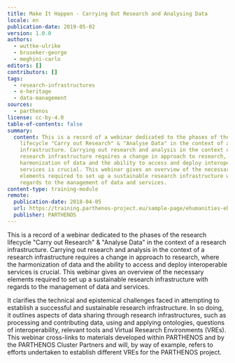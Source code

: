 ```yaml
---
title: Make It Happen - Carrying Out Research and Analysing Data
locale: en
publication-date: 2019-05-02
version: 1.0.0
authors:
  - wuttke-ulrike
  - bruseker-george
  - meghini-carlo
editors: []
contributors: []
tags:
  - research-infrastructures
  - e-heritage
  - data-management
sources:
  - parthenos
license: cc-by-4.0
table-of-contents: false
summary:
  content: This is a record of a webinar dedicated to the phases of the research
    lifecycle "Carry out Research" & "Analyse Data" in the context of a research
    infrastructure. Carrying out research and analysis in the context of a
    research infrastructure requires a change in approach to research, where the
    harmonization of data and the ability to access and deploy interoperable
    services is crucial. This webinar gives an overview of the necessary
    elements required to set up a sustainable research infrastructure with
    regards to the management of data and services.
content-type: training-module
remote:
  publication-date: 2018-04-05
  url: https://training.parthenos-project.eu/sample-page/ehumanities-eheritage-webinar-series/webinar-boost-your-ehumanities-and-eheritage-research-with-research-infrastructures/
  publisher: PARTHENOS
---
```

This is a record of a webinar dedicated to the phases of the research lifecycle "Carry out Research" & "Analyse Data" in the context of a research infrastructure. Carrying out research and analysis in the context of a research infrastructure requires a change in approach to research, where the harmonization of data and the ability to access and deploy interoperable services is crucial. This webinar gives an overview of the necessary elements required to set up a sustainable research infrastructure with regards to the management of data and services.

It clarifies the technical and epistemical challenges faced in attempting to establish a successful and sustainable research infrastructure. In so doing, it outlines aspects of data sharing through research infrastructures, such as processing and contributing data, using and applying ontologies, questions of interoperability, relevant tools and Virtual Research Environments (VREs). This webinar cross-links to materials developed within PARTHENOS and by the PARTHENOS Cluster Partners and will, by way of example, refers to efforts undertaken to establish different VREs for the PARTHENOS project.

<ExternalResource title="Interested in learning more?" subtitle="Check out Make It Happen – Carrying Out Research and Analysing Data on PARTHENOS" url="https://training.parthenos-project.eu/sample-page/ehumanities-eheritage-webinar-series/webinar-make-it-happen-carrying-out-research-and-analysing-data/" />
